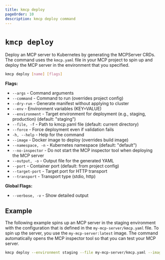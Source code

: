 ```yaml
---
title: kmcp deploy
pageOrder: 10
description: kmcp deploy command
---
```


# `kmcp deploy`

Deploy an MCP server to Kubernetes by generating the MCPServer CRDs. The command uses the `kmcp.yaml` file in your MCP project to spin up and deploy the MCP server in the environment that you specified. 

```bash
kmcp deploy [name] [flags]
```

**Flags:**
- `--args` - Command arguments
- `--command` - Command to run (overrides project config)
- `--dry-run` - Generate manifest without applying to cluster
- `--env` - Environment variables (KEY=VALUE)
- `--environment` - Target environment for deployment (e.g., staging, production) (default: "staging")
- `--file, -f` - Path to kmcp.yaml file (default: current directory)
- `--force` - Force deployment even if validation fails
- `-h, --help` - Help for the command
- `--image` - Docker image to deploy (overrides build image)
- `--namespace, -n` - Kubernetes namespace (default: "default")
- `--no-inspector` - Do not start the MCP inspector tool when deploying the MCP server
- `--output, -o` - Output file for the generated YAML
- `--port` - Container port (default: from project config)
- `--target-port` - Target port for HTTP transport
- `--transport` - Transport type (stdio, http)

**Global Flags:**
- `--verbose, -v` - Show detailed output

## Example

The following example spins up an MCP server in the staging environment with the configuration that is defined in the `my-mcp-server/kmcp.yaml` file. To spin up the server, you use the `my-mcp-server:latest` image. The command automatically opens the MCP inspector tool so that you can test your MCP server.  

```sh
kmcp deploy --environment staging --file my-mcp-server/kmcp.yaml --image my-mcp-server:latest
```

